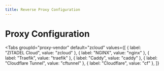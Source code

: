 ```yaml
---
title: Reverse Proxy Configuration
---
```



# Proxy Configuration

<Tabs
  groupId="proxy-vendor"
  default="zcloud"
  values={[
    { label: "ZITADEL Cloud", value: "zcloud" },
    { label: "NGINX", value: "nginx" },
    { label: "Traefik", value: "traefik" },
    { label: "Caddy", value: "caddy" },
    { label: "Cloudflare Tunnel", value: "cftunnel" },
    { label: "Cloudflare", value: "cf" },
  ]}
>
  <TabItem value="zcloud">
    <Zcloud />
    <More />
  </TabItem>
  <TabItem value="nginx">
    <Nginx />
    <More />
  </TabItem>
  <TabItem value="traefik">
    <Traefik />
    <More />
  </TabItem>
  <TabItem value="caddy">
    <Caddy />
    <More />
  </TabItem>
  <TabItem value="httpd">
    <Httpd />
    <More />
  </TabItem>
  <TabItem value="cftunnel">
    <Cftunnel />
    <More />
  </TabItem>
  <TabItem value="cf">
    <Cloudflare />
    <More />
  </TabItem>
</Tabs>
